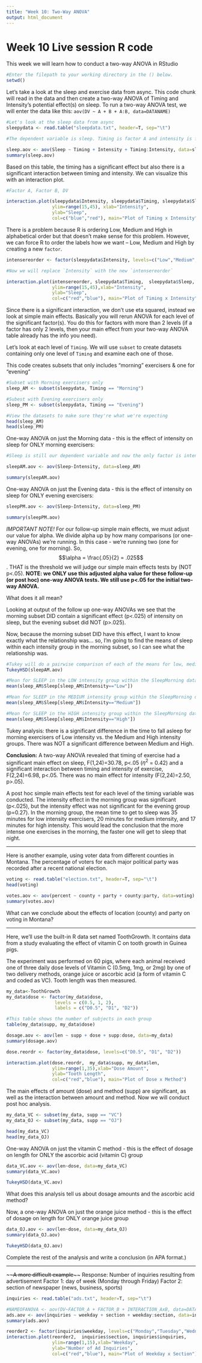 ```yaml
---
title: "Week 10: Two-Way ANOVA"
output: html_document
---
```

# Week 10 Live session R code

This week we will learn how to conduct a two-way ANOVA in RStudio
```r
#Enter the filepath to your working directory in the () below.
setwd()
```

Let's take a look at the sleep and exercise data from async. This code chunk will read in the data and then create a two-way ANOVA of Timing and Intensity's potential effect(s) on sleep.
To run a two-way ANOVA test, we will enter the data like this:
`aov(DV ~ A + B + A:B, data=DATANAME)`

```r
#Let's look at the sleep data from async
sleepydata <- read.table("sleepdata.txt", header=T, sep="\t")

#The dependent variable is sleep. Timing is factor A and intensity is factor B. To represent the interaction we use a colon (:)

sleep.aov <- aov(Sleep ~ Timing + Intensity + Timing:Intensity, data=sleepydata)
summary(sleep.aov)
```
Based on this table, the timing has a significant effect but also there is a significant interaction between timing and intensity. We can visualize this with an interaction plot.

```r
#Factor A, Factor B, DV

interaction.plot(sleepydata$Intensity, sleepydata$Timing, sleepydata$Sleep,
                 ylim=range(15,45), xlab="Intensity",
                 ylab="Sleep",
                 col=c("blue","red"), main="Plot of Timing x Intensity")
```
There is a problem because R is ordering Low, Medium and High in alphabetical order but that doesn't make sense for this problem. However, we can force R to order the labels how we want -- Low, Medium and High by creating a new `factor`.

```r

intensereorder <- factor(sleepydata$Intensity, levels=c("Low","Medium","High"))

#Now we will replace `Intensity` with the new `intensereorder`

interaction.plot(intensereorder, sleepydata$Timing,  sleepydata$Sleep,
                 ylim=range(15,45),xlab="Intensity",
                 ylab="Sleep",
                 col=c("red","blue"), main="Plot of Timing x Intensity")
```
Since there is a significant interaction, we don't use eta squared, instead we look at simple main effects. Basically you will rerun ANOVA for each level of the significant factor(s). You do this for factors with more than 2 levels (if a factor has only 2 levels, then your main effect from your two-way ANOVA table already has the info you need).

Let's look at each level of `Timing`. We will use `subset` to create datasets containing only one level of `Timing` and examine each one of those. 

This code creates subsets that only includes "morning" exercisers & one for "evening"

```r
#Subset with Morning exercisers only
sleep_AM <- subset(sleepydata, Timing == "Morning")

#Subest with Evening exercisers only 
sleep_PM <- subset(sleepydata, Timing == "Evening")

#View the datasets to make sure they're what we're expecting
head(sleep_AM)
head(sleep_PM)

```

One-way ANOVA on just the Morning data - this is the effect of intensity on sleep for ONLY morning exercisers:
```r
#Sleep is still our dependent variable and now the only factor is intensity of exercise.

sleepAM.aov <- aov(Sleep~Intensity, data=sleep_AM)

summary(sleepAM.aov)
```
One-way ANOVA on just the Evening data - this is the effect of intensity on sleep for ONLY evening exercisers:
```r
sleepPM.aov <- aov(Sleep~Intensity, data=sleep_PM)

summary(sleepPM.aov)
```
*IMPORTANT NOTE!* For our follow-up simple main effects, we must adjust our value for alpha. We divide alpha up by how many comparisons (or one-way ANOVAs) we're running. In this case - we're running two (one for evening, one for morning). So, $$\alpha = \frac{.05}{2} = .025$$. THAT is the threshold we will judge our simple main effects tests by (NOT p<.05). 
**NOTE: we ONLY use this adjusted alpha value for these follow-up (or post hoc) one-way ANOVA tests. We still use p<.05 for the initial two-way ANOVA.**

What does it all mean?

Looking at output of the follow up one-way ANOVAs we see that the morning subset DID contain a significant effect (p<.025) of intensity on sleep, but the evening subset did NOT (p>.025). 

Now, because the morning subset DID have this effect, I want to know exactly what the relationship was... so, I'm going to find the means of sleep within each intensity group in the morning subset, so I can see what the relationship was.

```r
#Tukey will do a pairwise comparison of each of the means for low, medium, and high intensity
TukeyHSD(sleepAM.aov)

#Mean for SLEEP in the LOW intensity group within the SleepMorning data subset
mean(sleep_AM$Sleep[sleep_AM$Intensity=="Low"])

#Mean for SLEEP in the MEDIUM intensity group within the SleepMorning data subset
mean(sleep_AM$Sleep[sleep_AM$Intensity=="Medium"])

#Mean for SLEEP in the HIGH intensity group within the SleepMorning data subset
mean(sleep_AM$Sleep[sleep_AM$Intensity=="High"])
```
Tukey analysis: there is a significant difference in the time to fall asleep for morning exercisers of Low intensity vs. the Medium and High intensity groups. There was NOT a significant difference between Medium and High.

**Conclusion:** A two-way ANOVA revealed that timing of exercise had a significant main effect on sleep, F(1,24)=30.78, p<.05 ($\eta^2$ = 0.42) and a significant interaction between timing and intensity of exercise, F(2,24)=6.98, p<.05. There was no main effect for intensity (F(2,24)=2.50, p>.05).

A post hoc simple main effects test for each level of the timing variable was conducted. The intensity effect in the morning group was significant (p<.025), but the intensity effect was not significant for the evening group (p=0.27). In the morning group, the mean time to get to sleep was 35 minutes for low intensity exercisers, 20 minutes for medium intensity, and 17 minutes for high intensity. This would lead the conclusion that the more intense one exercises in the morning, the faster one will get to sleep that night. 

---

Here is another example, using voter data from different counties in Montana. The percentage of voters for each major political party was recorded after a recent national election.

```r
voting <- read.table("election.txt", header=T, sep="\t")
head(voting)

votes.aov <- aov(percent ~ county + party + county:party, data=voting)
summary(votes.aov)
```
What can we conclude about the effects of location (county) and party on voting in Montana?


---

Here, we’ll use the built-in R data set named ToothGrowth. It contains data from a study evaluating the effect of vitamin C on tooth growth in Guinea pigs. 

The experiment was performed on 60 pigs, where each animal received one of three daily dose levels of Vitamin C (0.5mg, 1mg, or 2mg) by one of two delivery methods, orange juice or ascorbic acid (a form of vitamin C and coded as VC). Tooth length was then measured.
```r
my_data<-ToothGrowth
my_data$dose <- factor(my_data$dose, 
                  levels = c(0.5, 1, 2),
                  labels = c("D0.5", "D1", "D2"))

#This table shows the number of subjects in each group
table(my_data$supp, my_data$dose)
```

```r
dosage.aov <- aov(len ~ supp + dose + supp:dose, data=my_data)
summary(dosage.aov)
```

```r
dose.reordr <- factor(my_data$dose, levels=c("D0.5", "D1", "D2"))

interaction.plot(dose.reordr,  my_data$supp, my_data$len,
                 ylim=range(1,35),xlab="Dose Amount",
                 ylab="Tooth Length",
                 col=c("red","blue"), main="Plot of Dose x Method")
```


The main effects of amount (dose) and method (supp) are significant, as well as the interaction between amount and method. Now we will conduct post hoc analysis.

```r
my_data_VC <- subset(my_data, supp == "VC")
my_data_OJ <- subset(my_data, supp == "OJ")

head(my_data_VC)
head(my_data_OJ)
```

One-way ANOVA on just the vitamin C method - this is the effect of dosage on length for ONLY the ascorbic acid (vitamin C) group

```r
data_VC.aov <- aov(len~dose, data=my_data_VC)
summary(data_VC.aov)
```
```r
TukeyHSD(data_VC.aov)
```
What does this analysis tell us about dosage amounts and the ascorbic acid method?

Now, a one-way ANOVA on just the orange juice method - this is the effect of dosage on length for ONLY orange juice group

```r
data_OJ.aov <- aov(len~dose, data=my_data_OJ)
summary(data_OJ.aov)
```

```r
TukeyHSD(data_OJ.aov)
```

Complete the rest of the analysis and write a conclusion (in APA format.)




---
~~~~A more difficult example~~~~
Response: Number of inquiries resulting from advertisement
Factor 1: day of week (Monday through Friday)
Factor 2: section of newspaper (news, business, sports)

```r
inquiries <- read.table("ads.txt", header=T, sep="\t")

#NAMEOFANOVA <- aov(DV~FACTOR_A + FACTOR_B + INTERACTION_AxB, data=DATASETNAME)
ads.aov <- aov(inquiries ~ weekday + section + weekday:section, data=inquiries)
summary(ads.aov)
```


```r
reorder2 <- factor(inquiries$weekday, levels=c("Monday","Tuesday","Wednesday","Thursday","Friday"))
interaction.plot(reorder2,  inquiries$section, inquiries$inquiries,
                 ylim=range(1,15),xlab="Weekday",
                 ylab="Number of Ad Inquiries",
                 col=c("red","blue"), main="Plot of Weekday x Section")
```

